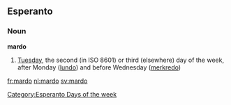 ==Esperanto==
===Noun===
'''mardo'''
# [[Tuesday]], the second (in ISO 8601) or third (elsewhere) day of the week, after Monday ([[lundo]]) and before Wednesday ([[merkredo]])

[[Category:Esperanto Days of the week]]
[[fr:mardo]]
[[nl:mardo]]
[[sv:mardo]]